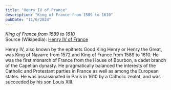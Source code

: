 ```yaml
---
title: "Henry IV of France"
description: "King of France from 1589 to 1610"
pubDate: "11/6/2024"
---
```


*King of France from 1589 to 1610*  
Source (Wikipedia): [Henry IV of France][1]

Henry IV, also known by the epithets Good King Henry or Henry the Great, was King of Navarre from 1572 and King of France from 1589 to 1610. He was the first monarch of France from the House of Bourbon, a cadet branch of the Capetian dynasty. He pragmatically balanced the interests of the Catholic and Protestant parties in France as well as among the European states. He was assassinated in Paris in 1610 by a Catholic zealot, and was succeeded by his son Louis XIII.

[1]: https://en.wikipedia.org/wiki/Henry_IV_of_France
